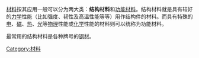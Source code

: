 [[材料|材料]]按其应用一般可以分为两大类：'''结构材料'''和[[功能材料|功能材料]]。结构材料就是具有较好的[[力学|力学]]性能（比如强度、韧性及高温性能等等）用作结构件的材料。而具有特殊的[[电|电]]、[[磁|磁]]、[[热|热]]、[[光|光]]等[[物理|物理]]性能或[[化学|化学]]性能的材料则可以统称为功能材料。

最常用的结构材料是各种牌号的[[钢材|钢材]]。

[[Category:材料|Category:材料]]